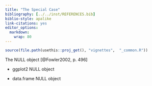 ---
title: "The Special Case"
bibliography: [../../inst/REFERENCES.bib]
biblio-style: apalike
link-citations: yes
editor_options: 
  markdown: 
    wrap: 80
---

```{r, include = FALSE}
source(file.path(usethis::proj_get(), "vignettes",  "_common.R"))
```

The NULL object [@Fowler2002, p. 496]

-   ggplot2 NULL object

-   data.frame NULL object
